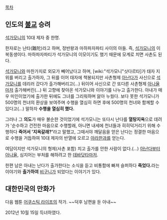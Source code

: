 [[목차]]

==  인도의 [[불교]] 승려 ==
[[석가모니]]의 10대 제자 중 한명.

한자로는 난타(難陀)라고 하며, 정반왕과 마하파자파티 사이의 아들. 즉, [[석가모니]]의 이복동생이다. 마하파자파티가 석가모니의 이모이기도 했기 때문에 모계로 치면 사촌도 된다.

[[석가모니]]와 마찬가지로 외모가 빼어났다고 하며, [wiki:"석가모니"싯다르타]가 태자 지위를 버리고 출가하자, 그 뒤를 이어 태자에 책봉되지만 사촌형제 [[아난다]]가 사신으로 [[석가모니]]를 데리러 갔다가 출가해버리고(...) 뒤이어 사신으로 간 또다른 사촌형제 [[아나율]]마저 출가해버린(...) 뒤 고향에 찾아온 석가모니와 이야기를 나누고 출가한다. 아내가 매우 미인이었기에 출가한 뒤에도 그녀를 그리워하며 앓아 누웠다. 보다 못한 석가모니가 500명의 천녀의 환상을 보여주며 수행을 열심히 하면 후에 500명의 천녀와 함께할 수 있다고(...) 말하자 '''수행을 열심히 했다.'''

그러나 그 '''의도'''가 매우 불순한 것이었기에 석가모니는 또다시 난다를 '''열탕지옥'''으로 데려가 '순수하고 건전한 마음으로 수행할래, 아니면 내세에 천녀들과 히히덕거리기 위해 수행하다 '''죽어서 '지옥갈래?' '''라고 말했고, 그때서야 깨달음을 얻은 난다는 정결한 마음으로 수행을 거듭하여 10대 제자의 반열에 오르고 [[아라한]]과를 얻는다.

여담이지만 석가모니의 형제(사촌 포함) 치고 출가를 안한 사람이 없다.(...) [[아난다]]부터 [[아나율]], 심지어는 부처를 해하려고 한 [[데바닷타]]마저.

한편 남은 아내는 난다가 출가한다는 소식을 듣고 비통함에 빠져 슬퍼하다 '''죽었다.'''라는 이야기와 '''출가하여''' [[비구니]]가 되었다는 이야기가 있다.

== 대한민국의 만화가 ==
다음 웹툰 [[어쿠스틱 라이프]]의 작가. ~~덕후 남편을 둔 아내~~  

2012년 10월 15일 득녀하였다. 
